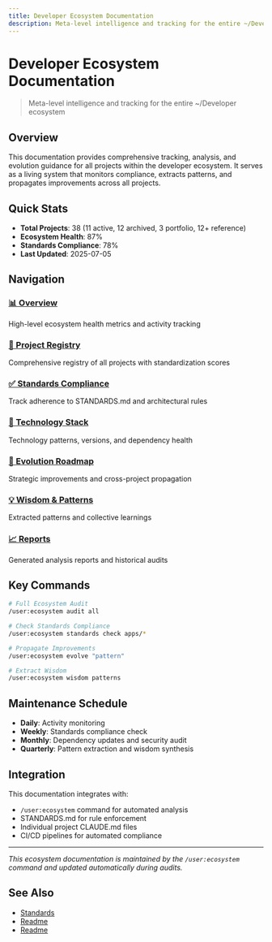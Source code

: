 ```yaml
---
title: Developer Ecosystem Documentation
description: Meta-level intelligence and tracking for the entire ~/Developer ecosystem
---
```


# Developer Ecosystem Documentation

> Meta-level intelligence and tracking for the entire ~/Developer ecosystem

## Overview

This documentation provides comprehensive tracking, analysis, and evolution guidance for all projects within the developer ecosystem. It serves as a living system that monitors compliance, extracts patterns, and propagates improvements across all projects.

## Quick Stats

- **Total Projects**: 38 (11 active, 12 archived, 3 portfolio, 12+ reference)
- **Ecosystem Health**: 87%
- **Standards Compliance**: 78%
- **Last Updated**: 2025-07-05

## Navigation

### [📊 Overview](overview/README)
High-level ecosystem health metrics and activity tracking

### [📁 Project Registry](projects/active)
Comprehensive registry of all projects with standardization scores

### [✅ Standards Compliance](compliance/README)
Track adherence to STANDARDS.md and architectural rules

### [🔧 Technology Stack](technology/README)
Technology patterns, versions, and dependency health

### [🚀 Evolution Roadmap](evolution/README)
Strategic improvements and cross-project propagation

### [💡 Wisdom & Patterns](wisdom/README)
Extracted patterns and collective learnings

### [📈 Reports](reports/latest)
Generated analysis reports and historical audits

## Key Commands

```bash
# Full Ecosystem Audit
/user:ecosystem audit all

# Check Standards Compliance
/user:ecosystem standards check apps/*

# Propagate Improvements
/user:ecosystem evolve "pattern"

# Extract Wisdom
/user:ecosystem wisdom patterns
```

## Maintenance Schedule

- **Daily**: Activity monitoring
- **Weekly**: Standards compliance check
- **Monthly**: Dependency updates and security audit
- **Quarterly**: Pattern extraction and wisdom synthesis

## Integration

This documentation integrates with:
- `/user:ecosystem` command for automated analysis
- STANDARDS.md for rule enforcement
- Individual project CLAUDE.md files
- CI/CD pipelines for automated compliance

---

*This ecosystem documentation is maintained by the `/user:ecosystem` command and updated automatically during audits.*

## See Also

- [Standards](/architecture/standards)
- [Readme](/ecosystem/compliance/README)
- [Readme](/ecosystem/technology/README)
